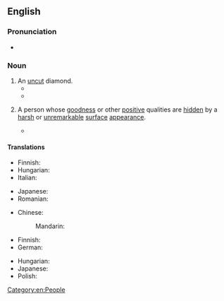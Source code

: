 ==English==

===Pronunciation===
* {{audio|en|en-au-diamond in the rough.ogg|Audio (AU)}}

===Noun===
{{en-noun|head=[[diamond]] [[in the rough]]|diamonds in the rough}}

# An [[uncut]] diamond.
#* {{quote-book|en|year=1922|title=The Moon Rock|author=Arthur J. Rees|authorlink=Arthur J. Rees|chapter=XXVIII|url=https://www.gutenberg.org/files/12509/12509-h/12509-h.htm|passage=They all wanted money, and they all wanted to get away from that God-forsaken hole. Diamonds they were after? Well, he could take them to a place at the other end of the world where there were enough '''diamonds in the rough''' to make them all rich for life.}}
#* {{quote-book|en|year=2009|author=Cindy Lasiter|title=Diamonds in the Rough|page=xi|pageurl=https://books.google.com/books?id=zBMoTw8oxnQC&pg=PR11&dq=%22diamond+in+the+rough%22&hl=&cd=58&source=gbs_api#v=onepage&q=%22diamond%20in%20the%20rough%22&f=false|publisher=Xulon Press|isbn=9781607912187|text=Often the inclusions can be cut out of a '''diamond in the rough'''. After seeing what shape and size best suits the rough diamond, the craftsman will begin to make his cuts.}}
# {{lb|en|figurative}} A person whose [[goodness]] or other [[positive]] qualities are [[hidden]] by a [[harsh]] or [[unremarkable]] [[surface]] [[appearance]].
#: {{syn|en|rough diamond}}
#: {{ux|en|The auto mechanic is a '''diamond in the rough''', tough-talking, but honest, even generous.}}
#* {{quote-book|en|year=1848|chapter=XXV|title={{w|The Tenant of Wildfell Hall}}|author=Anne Brontë|authorlink=Anne Brontë|url=https://www.gutenberg.org/files/969/969-h/969-h.htm|passage=You must tell me, if you can, that Mr. Hattersley is better than he seems—that he is upright, honourable, and open-hearted—in fact, a perfect '''diamond in the rough'''.}}

====Translations====
{{trans-top|uncut diamond}}
* Finnish: {{t|fi|raakatimantti}}
* Hungarian: {{t|hu|csiszolatlan gyémánt}}
* Italian: {{t|it|diamante grezzo|m}}
{{trans-mid}}
* Japanese: {{t|ja|原石|tr=genseki}}
* Romanian: {{t|ro|diamant brut|n}}
{{trans-bottom}}

{{trans-top|person with hidden qualities}}
* Chinese:
*: Mandarin: {{t|cmn|璞玉|tr=púyù}}
* Finnish: {{t+|fi|nallekarhu}} {{qualifier|of male only}}
* German: {{t|de|ungeschliffenes Juwel|n}}
{{trans-mid}}
* Hungarian: {{t|hu|csiszolatlan gyémánt}}
* Japanese: {{t|ja|原石|tr=genseki}}
* Polish: {{not used|pl}}
{{trans-bottom}}

[[Category:en:People]]